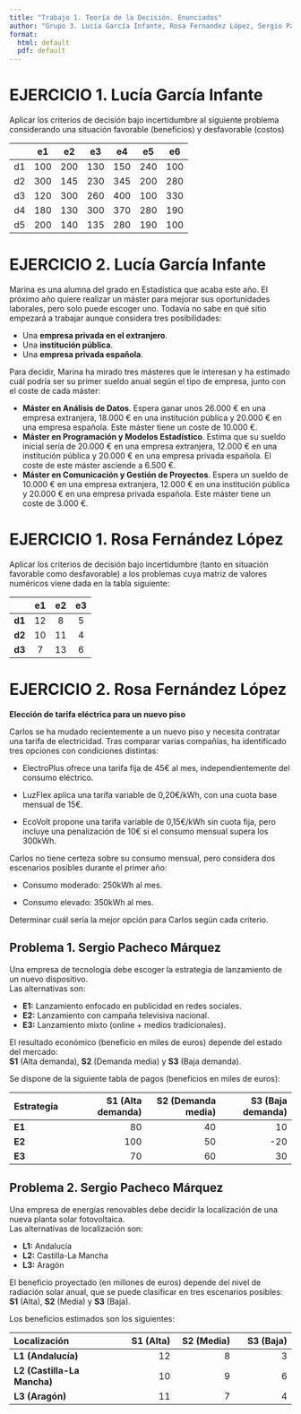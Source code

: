 ```yaml
---
title: "Trabajo 1. Teoría de la Decisión. Enunciados"
author: "Grupo 3. Lucía García Infante, Rosa Fernandez López, Sergio Pacheco Márquez, Victor Silva Nieves"
format:
  html: default
  pdf: default
---
```


# EJERCICIO 1. Lucía García Infante
Aplicar los criterios de decisión bajo incertidumbre al siguiente problema considerando una situación favorable (beneficios) y desfavorable (costos)

|    | e1  | e2  | e3  | e4  | e5  | e6  |
|----|-----|-----|-----|-----|-----|-----|
| d1 | 100 | 200 | 130 | 150 | 240 | 100 |
| d2 | 300 | 145 | 230 | 345 | 200 | 280 |
| d3 | 120 | 300 | 260 | 400 | 100 | 330 |
| d4 | 180 | 130 | 300 | 370 | 280 | 190 |
| d5 | 200 | 140 | 135 | 280 | 190 | 100 |



# EJERCICIO 2. Lucía García Infante

Marina es una alumna del grado en Estadística que acaba este año. El próximo año quiere realizar un máster para mejorar sus oportunidades laborales, pero solo puede escoger uno.
Todavía no sabe en qué sitio empezará a trabajar aunque considera tres posibilidades:

- Una **empresa privada en el extranjero**.
- Una **institución pública**.
- Una **empresa privada española**.

Para decidir, Marina ha mirado tres másteres que le interesan y ha estimado cuál podría ser su primer sueldo anual según el tipo de empresa, junto con el coste de cada máster:

- **Máster en Análisis de Datos**. Espera ganar unos 26.000 € en una empresa extranjera, 18.000 € en una institución pública y 20.000 € en una empresa española. Este máster tiene un coste de 10.000 €.
- **Máster en Programación y Modelos Estadístico**. Estima que su sueldo inicial sería de 20.000 € en una empresa extranjera, 12.000 € en una institución pública y 20.000 € en una empresa privada española. El coste de este máster asciende a 6.500 €.
- **Máster en Comunicación y Gestión de Proyectos**. Espera un sueldo de 10.000 € en una empresa extranjera, 12.000 € en una institución pública y 20.000 € en una empresa privada española. Este máster tiene un coste de 3.000 €.



# EJERCICIO 1. Rosa Fernández López

Aplicar los criterios de decisión bajo incertidumbre (tanto en situación favorable
como desfavorable) a los problemas cuya matriz de valores numéricos viene dada en la tabla siguiente:

|  | e1 | e2 | e3 |
|:------|:----:|:----:|:----:|
| **d1**| 12 | 8  | 5  |
| **d2**| 10 | 11 | 4  |
| **d3**| 7  | 13 | 6  |


# EJERCICIO 2. Rosa Fernández López

**Elección de tarifa eléctrica para un nuevo piso**

Carlos se ha mudado recientemente a un nuevo piso y necesita contratar una tarifa de electricidad. Tras comparar varias compañías, ha identificado tres opciones con condiciones distintas:

- ElectroPlus ofrece una tarifa fija de 45€ al mes, independientemente del consumo eléctrico.

- LuzFlex aplica una tarifa variable de 0,20€/kWh, con una cuota base mensual de 15€.

- EcoVolt propone una tarifa variable de 0,15€/kWh sin cuota fija, pero incluye una penalización de 10€ si el consumo mensual supera los 300kWh.

Carlos no tiene certeza sobre su consumo mensual, pero considera dos escenarios posibles durante el primer año:

- Consumo moderado: 250kWh al mes.

- Consumo elevado: 350kWh al mes.

Determinar cuál sería la mejor opción para Carlos según cada criterio.

## Problema 1. Sergio Pacheco Márquez

Una empresa de tecnología debe escoger la estrategia de lanzamiento de un nuevo dispositivo.\
Las alternativas son:

-   **E1:** Lanzamiento enfocado en publicidad en redes sociales.\
-   **E2:** Lanzamiento con campaña televisiva nacional.\
-   **E3:** Lanzamiento mixto (online + medios tradicionales).

El resultado económico (beneficio en miles de euros) depende del estado del mercado:\
**S1** (Alta demanda), **S2** (Demanda media) y **S3** (Baja demanda).

Se dispone de la siguiente tabla de pagos (beneficios en miles de euros):

| **Estrategia** | **S1 (Alta demanda)** | **S2 (Demanda media)** | **S3 (Baja demanda)** |
|:----------------|-----------------:|------------------:|-----------------:|
| **E1** | 80 | 40 | 10 |
| **E2** | 100 | 50 | -20 |
| **E3** | 70 | 60 | 30 |

## Problema 2. Sergio Pacheco Márquez

Una empresa de energías renovables debe decidir la localización de una nueva planta solar fotovoltaica.\
Las alternativas de localización son:

-   **L1:** Andalucía\
-   **L2:** Castilla-La Mancha\
-   **L3:** Aragón

El beneficio proyectado (en millones de euros) depende del nivel de radiación solar anual, que se puede clasificar en tres escenarios posibles:\
**S1** (Alta), **S2** (Media) y **S3** (Baja).

Los beneficios estimados son los siguientes:

| **Localización**            | **S1 (Alta)** | **S2 (Media)** | **S3 (Baja)** |
|:----------------------------|--------------:|---------------:|--------------:|
| **L1 (Andalucía)**          |            12 |              8 |             3 |
| **L2 (Castilla-La Mancha)** |            10 |              9 |             6 |
| **L3 (Aragón)**             |            11 |              7 |             4 |